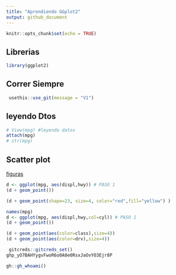 ```yaml
---
title: "Aprendiendo GGplot2"
output: github_document
---
```


```r
knitr::opts_chunk$set(echo = TRUE)
```

## Librerias

```r
library(ggplot2)

```

## Correr Siempre

```r
 usethis::use_git(message = "V1")
```

## leyendo Dtos

```r
# View(mpg) #leyendo datos
attach(mpg)
# str(mpg)
```

## Scatter plot
[figuras](https://www.dropbox.com/s/h18nmf5vahdidzs/figuras.Rmd?dl=0)

```r
d <- ggplot(mpg, aes(displ,hwy)) # PASO 1
(d + geom_point())
```


```r
(d + geom_point(shape=23, size=4, color="red",fill="yellow") )
```


```r
names(mpg)
d <- ggplot(mpg, aes(displ,hwy,col=cyl)) # PASO 1
(d + geom_point())
```

```r
(d + geom_point(aes(color=class),size=4))
(d + geom_point(aes(color=drv),size=4))
```















```r
 gitcreds::gitcreds_set()
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
```

```r
gh::gh_whoami()
```



